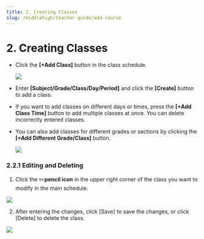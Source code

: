 ```yaml
---
title: 2. Creating Classes
slug: /middlehigh/teacher-guide/add-course
---
```



# 2. Creating Classes

- Click the **\[+Add Class]** button in the class schedule.

  <Image src="/img/en/middlehigh/teacher/02-01.jpg" size="lg" />

- Enter **\[Subject/Grade/Class/Day/Period]** and click the **\[Create]** button to add a class.
- If you want to add classes on different days or times, press the **\[+Add Class Time]** button to add multiple classes at once. You can delete incorrectly entered classes.
- You can also add classes for different grades or sections by clicking the **\[+Add Different Grade/Class]** button.

  <Image src="/img/en/middlehigh/teacher/02-02.jpg" size="lg" />

### 2.2.1 Editing and Deleting

1. Click the ✏️**pencil icon** in the upper right corner of the class you want to modify in the main schedule.

<Image src="/img/en/middlehigh/teacher/02-03.jpg" size="lg" />

2. After entering the changes, click \[Save] to save the changes, or click \[Delete] to delete the class.

<Image src="/img/en/middlehigh/teacher/02-04.jpg" size="lg" />
